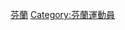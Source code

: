 {{Catnav|頁面分類|人物|職業|教练|足球教练}}
{{Catnav|頁面分類|人物|各職業人物|教练|足球教练}}
{{Catnav|頁面分類|...|体育|教练|足球教练}}
{{Catnav|頁面分類|...|各國足球|芬蘭足球}}
{{Commonscat|Association football coaches from Finland}}

[[Category:依國籍劃分的足球主教練|芬蘭]]
[[Category:芬蘭運動員|Category:芬蘭運動員]]
